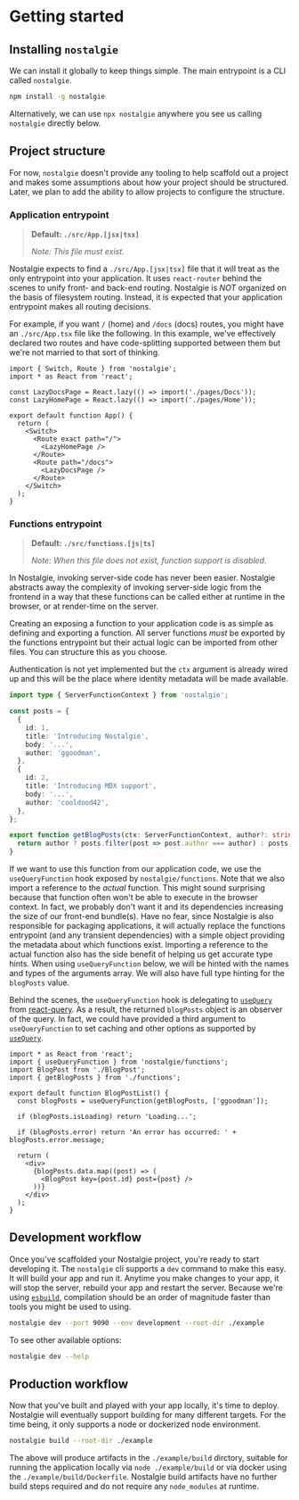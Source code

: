 # Getting started

## Installing `nostalgie`

We can install it globally to keep things simple. The main entrypoint is a CLI called `nostalgie`.

```sh
npm install -g nostalgie
```

Alternatively, we can use `npx nostalgie` anywhere you see us calling `nostalgie` directly below.

## Project structure

For now, `nostalgie` doesn't provide any tooling to help scaffold out a project and makes some assumptions about how your project should be structured. Later, we plan to add the ability to allow projects to configure the structure.

### Application entrypoint

> **Default: `./src/App.[jsx|tsx]`**
>
> _Note: This file must exist._

Nostalgie expects to find a `./src/App.[jsx|tsx]` file that it will treat as the only entrypoint into your application. It uses `react-router` behind the scenes to unify front- and back-end routing. Nostalgie is _NOT_ organized on the basis of filesystem routing. Instead, it is expected that your application entrypoint makes all routing decisions.

For example, if you want `/` (home) and `/docs` (docs) routes, you might have an `./src/App.tsx` file like the following. In this example, we've effectively declared two routes and have code-splitting supported between them but we're not married to that sort of thinking.

```tsx
import { Switch, Route } from 'nostalgie';
import * as React from 'react';

const LazyDocsPage = React.lazy(() => import('./pages/Docs'));
const LazyHomePage = React.lazy(() => import('./pages/Home'));

export default function App() {
  return (
    <Switch>
      <Route exact path="/">
        <LazyHomePage />
      </Route>
      <Route path="/docs">
        <LazyDocsPage />
      </Route>
    </Switch>
  );
}
```

### Functions entrypoint

> **Default: `./src/functions.[js|ts]`**
>
> _Note: When this file does not exist, function support is disabled._

In Nostalgie, invoking server-side code has never been easier. Nostalgie abstracts away the complexity of invoking server-side logic from the frontend in a way that these functions can be called either at runtime in the browser, or at render-time on the server.

Creating an exposing a function to your application code is as simple as defining and exporting a function. All server functions _must_ be exported by the functions entrypoint but their actual logic can be imported from other files. You can structure this as you choose.

Authentication is not yet implemented but the `ctx` argument is already wired up and this will be the place where identity metadata will be made available.

```ts
import type { ServerFunctionContext } from 'nostalgie';

const posts = {
  {
    id: 1,
    title: 'Introducing Nostalgie',
    body: '...',
    author: 'ggoodman',
  },
  {
    id: 2,
    title: 'Introducing MDX support',
    body: '...',
    author: 'cooldood42',
  },
};

export function getBlogPosts(ctx: ServerFunctionContext, author?: string) {
  return author ? posts.filter(post => post.author === author) : posts;
}
```

If we want to use this function from our application code, we use the `useQueryFunction` hook exposed by `nostalgie/functions`. Note that we also import a reference to the _actual_ function. This might sound surprising because that function often won't be able to execute in the browser context. In fact, we probably don't want it and its dependencies increasing the size of our front-end bundle(s). Have no fear, since Nostalgie is also responsible for packaging applications, it will actually replace the functions entrypoint (and any transient dependencies) with a simple object providing the metadata about which functions exist. Importing a reference to the actual function also has the side benefit of helping us get accurate type hints. When using `useQueryFunction` below, we will be hinted with the names and types of the arguments array. We will also have full type hinting for the `blogPosts` value.

Behind the scenes, the `useQueryFunction` hook is delegating to [`useQuery`](https://react-query.tanstack.com/reference/useQuery) from [react-query](https://github.com/tannerlinsley/react-query). As a result, the returned `blogPosts` object is an observer of the query. In fact, we could have provided a third argument to `useQueryFunction` to set caching and other options as supported by [`useQuery`](https://react-query.tanstack.com/reference/useQuery).

```tsx
import * as React from 'react';
import { useQueryFunction } from 'nostalgie/functions';
import BlogPost from './BlogPost';
import { getBlogPosts } from './functions';

export default function BlogPostList() {
  const blogPosts = useQueryFunction(getBlogPosts, ['ggoodman']);

  if (blogPosts.isLoading) return 'Loading...';

  if (blogPosts.error) return 'An error has occurred: ' + blogPosts.error.message;

  return (
    <div>
      {blogPosts.data.map((post) => (
        <BlogPost key={post.id} post={post} />
      ))}
    </div>
  );
}
```

## Development workflow

Once you've scaffolded your Nostalgie project, you're ready to start developing it. The `nostalgie` cli supports a `dev` command to make this easy. It will build your app and run it. Anytime you make changes to your app, it will stop the server, rebuild your app and restart the server. Because we're using [`esbuild`](https://github.com/evanw/esbuild), compilation should be an order of magnitude faster than tools you might be used to using.

```sh
nostalgie dev --port 9090 --env development --root-dir ./example
```

To see other available options:

```sh
nostalgie dev --help
```

## Production workflow

Now that you've built and played with your app locally, it's time to deploy. Nostalgie will eventually support building for many different targets. For the time being, it only supports a node or dockerized node environment.

```sh
nostalgie build --root-dir ./example
```

The above will produce artifacts in the `./example/build` dirctory, suitable for running the application locally via `node ./example/build` or via docker using the `./example/build/Dockerfile`. Nostalgie build artifacts have no further build steps required and do not require any `node_modules` at runtime.